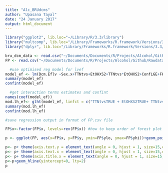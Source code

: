 ```yaml
---
title: "Alc_BRUdcms"
author: "Upasana Tayal"
date: "24 January 2017"
output: html_document
---
```

```r
library("ggplot2", lib.loc="~/Library/R/3.3/library")
library("multcomp", lib.loc="/Library/Frameworks/R.framework/Versions/3.3/Resources/library")
library("dplyr", lib.loc="/Library/Frameworks/R.framework/Versions/3.3/Resources/library")

```

```r
bru_dcm_data <- read.csv("~/Documents/Documents/R/Projects/Alcohol/Github/Rawdata/bru_dcm_data.csv")
FP <- read.csv("~/Documents/Documents/R/Projects/Alcohol/Github/Rawdata/FP.csv")
```

```r
  #use optimised reg model for lvef
model_ef <- lm(Dcm.Eflv ~Sex.x+TTNtvs+EtOHXS2+TTNtvs*EtOHXS2+ConfLGE+FHXDCM, data=data) 
summary(model_ef) 
confint(model_ef)

  #get interaction terms estimates and confint
names(coef(model_ef)) 
mod.lh_ef<- glht(model_ef, linfct = c("TTNtvsTRUE + EtOHXS2TRUE+ TTNtvsTRUE:EtOHXS2TRUE = 0"))
summary(mod.lh_ef)
confint(mod.lh_ef)

```

```r
#save regression output in format of FP.csv file

FP$x<-factor(FP$x, levels=rev(FP$x)) #how to keep order of forest plot

p <- ggplot(FP, aes(x=FP$x, y=FP$y, ymin=FP$ylo, ymax=FP$yhi))+geom_pointrange()+  geom_point(size=5, shape=18)+ coord_flip()+ylab("Baseline LVEF (%)") +xlab("")

p<- p+ theme(axis.text.y = element_text(angle = 0, hjust = 1, size=15,color="darkred"))
p<- p+ theme(axis.text.x = element_text(angle = 0, hjust = 1, size=15,color="black"))
p<- p+ theme(axis.title.x = element_text(angle = 0, hjust = 1, size=15,color="black"))
p<-p+geom_hline(yintercept=0, lty=2) 
p

```

